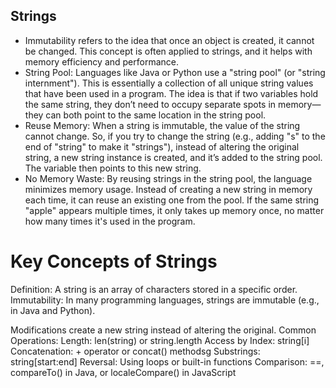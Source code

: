 ## Strings

- Immutability refers to the idea that once an object is created, it cannot be changed. This concept is often applied to strings, and it helps with memory efficiency and performance.
- String Pool: Languages like Java or Python use a "string pool" (or "string internment"). This is essentially a collection of all unique string values that have been used in a program. The idea is that if two variables hold the same string, they don’t need to occupy separate spots in memory—they can both point to the same location in the string pool.
- Reuse Memory: When a string is immutable, the value of the string cannot change. So, if you try to change the string (e.g., adding "s" to the end of "string" to make it "strings"), instead of altering the original string, a new string instance is created, and it’s added to the string pool. The variable then points to this new string.
- No Memory Waste: By reusing strings in the string pool, the language minimizes memory usage. Instead of creating a new string in memory each time, it can reuse an existing one from the pool. If the same string "apple" appears multiple times, it only takes up memory once, no matter how many times it's used in the program.

# Key Concepts of Strings

Definition: A string is an array of characters stored in a specific order.
Immutability: In many programming languages, strings are immutable (e.g., in Java and Python). 

Modifications create a new string instead of altering the original.
Common Operations:
Length: len(string) or string.length
Access by Index: string[i]
Concatenation: + operator or concat() methodsg
Substrings: string[start:end]
Reversal: Using loops or built-in functions
Comparison: ==, compareTo() in Java, or localeCompare() in JavaScript